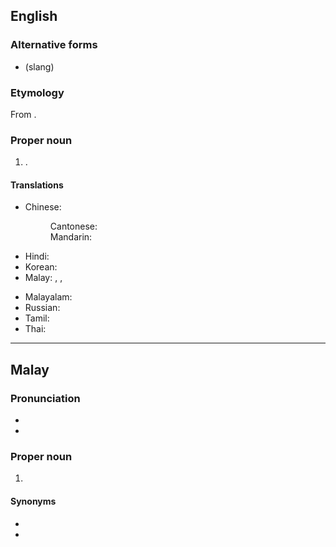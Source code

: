 ==English==
{{wikipedia}}

===Alternative forms===
* {{l|en|S'ban}} (slang)

===Etymology===
From {{bor|en|ms|Seremban}}.

===Proper noun===
{{en-proper noun}}

# {{place|en|capital city|s/Negeri Sembilan|c/Malaysia}}.

====Translations====
{{trans-top|capital of Negeri Sembilan}}
* Chinese:
*: Cantonese: {{t|yue|芙蓉|tr=fu4 jung4}}
*: Mandarin: {{t+|cmn|芙蓉|tr=Fúróng}}
* Hindi: {{t|hi|सेरेम्बन|m}}
* Korean: {{t|ko|^스름반}}
* Malay: {{t|ms|Seremban}}, {{t|ms|Sungai Ujong}}, {{t|ms|Fu Yong}}
{{trans-mid}}
* Malayalam: {{t|ml|സിരമ്പാൻ}}
* Russian: {{t|ru|Серемба́н|m}}
* Tamil: {{t|ta|சிரம்பான்}}
* Thai: {{t|th|เซอเริมบัน}}
{{trans-bottom}}

----

==Malay==
{{wikipedia|lang=ms}}

===Pronunciation===
* {{IPA|ms|/sərəmban/}}
* {{rhymes|ms|əmban|ban|an}}

===Proper noun===
{{ms-proper noun|j=سرمبن}}

# {{place|ms|capital city|s/Negeri Sembilan|c/Malaysia|t1=Seremban}}

====Synonyms====
* {{l|ms|Fu Yong}}
* {{l|ms|Sungai Ujong}}